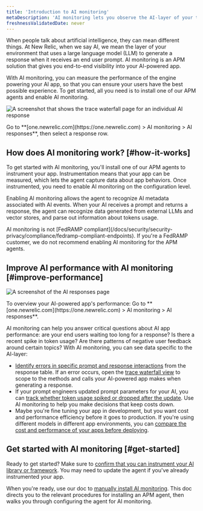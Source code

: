 ```yaml
---
title: 'Introduction to AI monitoring'
metaDescription: 'AI monitoring lets you observe the AI-layer of your tech stack, giving you a holistic overview of the health and performance of your AI-powered app.'
freshnessValidatedDate: never
---
```




When people talk about artificial intelligence, they can mean different things. At New Relic, when we say AI, we mean the layer of your environment that uses a large language model (LLM) to generate a response when it receives an end user prompt. AI monitoring is an APM solution that gives you end-to-end visibility into your AI-powered app.

With AI monitoring, you can measure the performance of the engine powering your AI app, so that you can ensure your users have the best possible experience. To get started, all you need is to install one of our APM agents and enable AI monitoring.

<img
    title="Trace waterfall for AI monitoring"
    alt="A screenshot that shows the trace waterfall page for an individual AI response"
    src={aiTraceViewIntroPage}
/>

<figcaption>
    Go to **[one.newrelic.com](https://one.newrelic.com) > AI monitoring > AI responses**, then select a response row. 
</figcaption>

## How does AI monitoring work? [#how-it-works]

To get started with AI monitoring, you'll install one of our APM agents to instrument your app. Instrumentation means that your app can be measured, which lets the agent capture data about app behaviors. Once instrumented, you need to enable AI monitoring on the configuration level. 

Enabling AI monitoring allows the agent to recognize AI metadata associated with AI events. When your AI receives a prompt and returns a response, the agent can recognize data generated from external LLMs and vector stores, and parse out information about tokens usage. 

<Callout variant="important">
AI monitoring is not [FedRAMP compliant](/docs/security/security-privacy/compliance/fedramp-compliant-endpoints). If you're a FedRAMP customer, we do not recommend enabling AI monitoring for the APM agents.
</Callout>

## Improve AI performance with AI monitoring [#improve-performance]

<img
    title="AI responses page"
    alt="A screenshot of the AI responses page"
    src={aiAIResponsesOverview}
/>

<figcaption>
    To overview your AI-powered app's performance: Go to **[one.newrelic.com](https://one.newrelic.com) > AI monitoring > AI responses**.
</figcaption>

AI monitoring can help you answer critical questions about AI app performance: are your end users waiting too long for a response? Is there a recent spike in token usage? Are there patterns of negative user feedback around certain topics? With AI monitoring, you can see data specific to the AI-layer:

* [Identify errors in specific prompt and response interactions](/docs/ai-monitoring/view-ai-data/#ai-responses) from the response table. If an error occurs, open the [trace waterfall view](/docs/ai-monitoring/view-ai-data/#ai-response-trace-view) to scope to the methods and calls your AI-powered app makes when generating a response. 
* If your prompt engineers updated prompt parameters for your AI, you can [track whether token usage spiked or dropped after the update](). Use AI monitoring to help you make decisions that keep costs down.  
* Maybe you're fine tuning your app in development, but you want cost and performance efficiency before it goes to production. If you're using different models in different app environments, you can [compare the cost and performance of your apps before deploying](/docs/ai-monitoring/view-ai-data/#model-comparison).

## Get started with AI monitoring [#get-started]

Ready to get started? Make sure to [confirm that you can instrument your AI library or framework](/docs/ai-monitoring/compatibility-requirements-ai-monitoring). You may need to update the agent if you've already instrumented your app. 

When you're ready, use our doc to [manually install AI monitoring](/docs/install/ai-monitoring). This doc directs you to the relevant procedures for installing an APM agent, then walks you through configuring the agent for AI monitoring. 